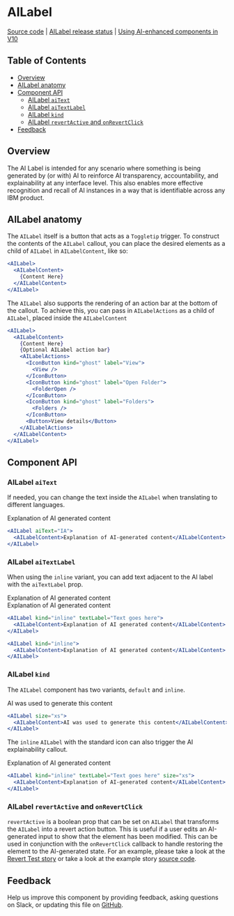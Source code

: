
# AILabel

[Source code](https://github.com/carbon-design-system/carbon/tree/main/packages/react/src/components/Slug)
|
[AILabel release status](https://airtable.com/appCAqlGVN8tRUbAp/shr71ZyLlIGORz3Vh/tblHqPusgkK8hIeHo)
|
[Using AI-enhanced components in V10](https://github.com/carbon-design-system/carbon-for-ai/blob/main/docs/support-for-carbon-v10.md)

## Table of Contents

- [Overview](#overview)
- [AILabel anatomy](#ailabel-anatomy)
- [Component API](#component-api)
  - [AILabel `aiText`](#ailabel-aitext)
  - [AILabel `aiTextLabel`](#ailabel-aitextlabel)
  - [AILabel `kind`](#ailabel-kind)
  - [AILabel `revertActive` and `onRevertClick`](#ailabel-revertactive-and-onrevertclick)
- [Feedback](#feedback)

## Overview

The AI Label is intended for any scenario where something is being generated by
(or with) AI to reinforce AI transparency, accountability, and explainability at
any interface level. This also enables more effective recognition and recall of
AI instances in a way that is identifiable across any IBM product.

<Canvas>
  <Story of={AILabelStories.Default} />
</Canvas>

## AILabel anatomy

The `AILabel` itself is a button that acts as a `Toggletip` trigger. To
construct the contents of the `AILabel` callout, you can place the desired
elements as a child of `AILabel` in `AILabelContent`, like so:

```jsx
<AILabel>
  <AILabelContent>
    {Content Here}
  </AILabelContent>
</AILabel>
```

The `AILabel` also supports the rendering of an action bar at the bottom of the
callout. To achieve this, you can pass in `AILabelActions` as a child of
`AILabel`, placed inside the `AILabelContent`

```jsx
<AILabel>
  <AILabelContent>
    {Content Here}
    {Optional AILabel action bar}
    <AILabelActions>
      <IconButton kind="ghost" label="View">
        <View />
      </IconButton>
      <IconButton kind="ghost" label="Open Folder">
        <FolderOpen />
      </IconButton>
      <IconButton kind="ghost" label="Folders">
        <Folders />
      </IconButton>
      <Button>View details</Button>
    </AILabelActions>
  </AILabelContent>
</AILabel>
```

## Component API

<ArgsTable />

### AILabel `aiText`

If needed, you can change the text inside the `AILabel` when translating to
different languages.

<AILabel aiText="IA" className="sbdocs-slug">
  <AILabelContent>Explanation of AI generated content</AILabelContent>
</AILabel>

```jsx
<AILabel aiText="IA">
  <AILabelContent>Explanation of AI-generated content</AILabelContent>
</AILabel>
```

### AILabel `aiTextLabel`

When using the `inline` variant, you can add text adjacent to the AI label with
the `aiTextLabel` prop.

<AILabel kind="inline" textLabel="Text goes here" className="sbdocs-slug">
  <AILabelContent>Explanation of AI generated content</AILabelContent>
</AILabel>
<br />
<AILabel kind="inline" className="sbdocs-slug">
  <AILabelContent>Explanation of AI generated content</AILabelContent>
</AILabel>

```jsx
<AILabel kind="inline" textLabel="Text goes here">
  <AILabelContent>Explanation of AI generated content</AILabelContent>
</AILabel>

<AILabel kind="inline">
  <AILabelContent>Explanation of AI generated content</AILabelContent>
</AILabel>
```

### AILabel `kind`

The `AILabel` component has two variants, `default` and `inline`.

<AILabel size="xs" className="sbdocs-slug">
  <AILabelContent>AI was used to generate this content</AILabelContent>
</AILabel>

```jsx
<AILabel size="xs">
  <AILabelContent>AI was used to generate this content</AILabelContent>
</AILabel>
```

The `inline` `AILabel` with the standard icon can also trigger the AI
explainability callout.

<AILabel kind="inline" textLabel="Text goes here" className="sbdocs-slug">
  <AILabelContent>Explanation of AI generated content</AILabelContent>
</AILabel>

```jsx
<AILabel kind="inline" textLabel="Text goes here" size="xs">
  <AILabelContent>Explanation of AI-generated content</AILabelContent>
</AILabel>
```

### AILabel `revertActive` and `onRevertClick`

`revertActive` is a boolean prop that can be set on `AILabel` that transforms
the `AILabel` into a revert action button. This is useful if a user edits an
AI-generated input to show that the element has been modified. This can be used
in conjunction with the `onRevertClick` callback to handle restoring the element
to the AI-generated state. For an example, please take a look at the
[Revert Test story](https://react.carbondesignsystem.com/?path=/story/experimental-unstable-slug-form--revert-test)
or take a look at the example story
[source code](https://github.com/carbon-design-system/carbon/blob/main/packages/react/src/components/Slug/Slug-form.stories.js#L96).

## Feedback

Help us improve this component by providing feedback, asking questions on Slack,
or updating this file on
[GitHub](https://github.com/carbon-design-system/carbon/edit/main/packages/react/src/components/Slug/Slug.mdx).
